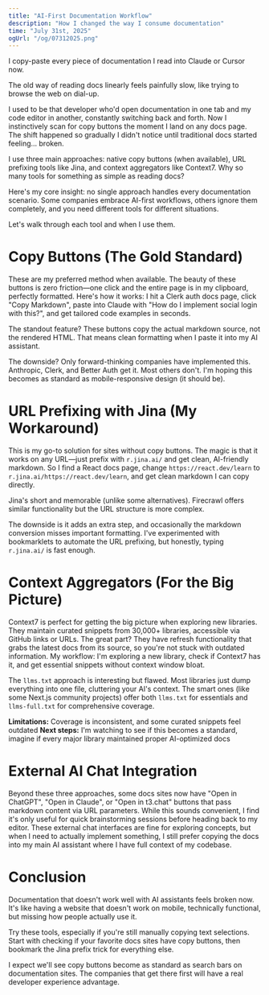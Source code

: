 ```yaml
---
title: "AI-First Documentation Workflow"
description: "How I changed the way I consume documentation"
time: "July 31st, 2025"
ogUrl: "/og/07312025.png"
---
```


I copy-paste every piece of documentation I read into Claude or Cursor now.

The old way of reading docs linearly feels painfully slow, like trying to browse the web on dial-up.

I used to be that developer who'd open documentation in one tab and my code editor in another, constantly switching back and forth. Now I instinctively scan for copy buttons the moment I land on any docs page. The shift happened so gradually I didn't notice until traditional docs started feeling... broken.

I use three main approaches: native copy buttons (when available), URL prefixing tools like Jina, and context aggregators like Context7. Why so many tools for something as simple as reading docs?

Here's my core insight: no single approach handles every documentation scenario. Some companies embrace AI-first workflows, others ignore them completely, and you need different tools for different situations.

Let's walk through each tool and when I use them.

# Copy Buttons (The Gold Standard)

These are my preferred method when available. The beauty of these buttons is zero friction—one click and the entire page is in my clipboard, perfectly formatted. Here's how it works: I hit a Clerk auth docs page, click "Copy Markdown", paste into Claude with "How do I implement social login with this?", and get tailored code examples in seconds.

The standout feature? These buttons copy the actual markdown source, not the rendered HTML. That means clean formatting when I paste it into my AI assistant.

The downside? Only forward-thinking companies have implemented this. Anthropic, Clerk, and Better Auth get it. Most others don't. I'm hoping this becomes as standard as mobile-responsive design (it should be).

# URL Prefixing with Jina (My Workaround)

This is my go-to solution for sites without copy buttons. The magic is that it works on any URL—just prefix with `r.jina.ai/` and get clean, AI-friendly markdown. So I find a React docs page, change `https://react.dev/learn` to `r.jina.ai/https://react.dev/learn`, and get clean markdown I can copy directly.

Jina's short and memorable (unlike some alternatives). Firecrawl offers similar functionality but the URL structure is more complex.

The downside is it adds an extra step, and occasionally the markdown conversion misses important formatting. I've experimented with bookmarklets to automate the URL prefixing, but honestly, typing `r.jina.ai/` is fast enough.

# Context Aggregators (For the Big Picture)

Context7 is perfect for getting the big picture when exploring new libraries. They maintain curated snippets from 30,000+ libraries, accessible via GitHub links or URLs. The great part? They have refresh functionality that grabs the latest docs from its source, so you're not stuck with outdated information. My workflow: I'm exploring a new library, check if Context7 has it, and get essential snippets without context window bloat.

The `llms.txt` approach is interesting but flawed. Most libraries just dump everything into one file, cluttering your AI's context. The smart ones (like some Next.js community projects) offer both `llms.txt` for essentials and `llms-full.txt` for comprehensive coverage.

**Limitations:** Coverage is inconsistent, and some curated snippets feel outdated
**Next steps:** I'm watching to see if this becomes a standard, imagine if every major library maintained proper AI-optimized docs

# External AI Chat Integration

Beyond these three approaches, some docs sites now have "Open in ChatGPT", "Open in Claude", or "Open in t3.chat" buttons that pass markdown content via URL parameters. While this sounds convenient, I find it's only useful for quick brainstorming sessions before heading back to my editor. These external chat interfaces are fine for exploring concepts, but when I need to actually implement something, I still prefer copying the docs into my main AI assistant where I have full context of my codebase.

# Conclusion

Documentation that doesn't work well with AI assistants feels broken now. It's like having a website that doesn't work on mobile, technically functional, but missing how people actually use it.

Try these tools, especially if you're still manually copying text selections. Start with checking if your favorite docs sites have copy buttons, then bookmark the Jina prefix trick for everything else.

I expect we'll see copy buttons become as standard as search bars on documentation sites. The companies that get there first will have a real developer experience advantage.
